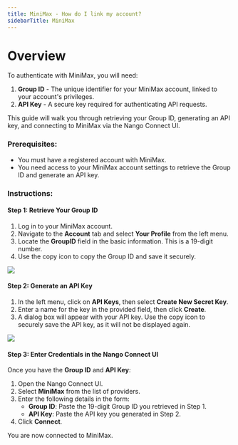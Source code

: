 ```yaml
---
title: MiniMax - How do I link my account?
sidebarTitle: MiniMax
---
```


# Overview

To authenticate with MiniMax, you will need:
1. **Group ID** - The unique identifier for your MiniMax account, linked to your account's privileges.
2. **API Key** - A secure key required for authenticating API requests.

This guide will walk you through retrieving your Group ID, generating an API key, and connecting to MiniMax via the Nango Connect UI.

### Prerequisites:

- You must have a registered account with MiniMax.
- You need access to your MiniMax account settings to retrieve the Group ID and generate an API key.

### Instructions:

#### Step 1: Retrieve Your Group ID
1. Log in to your MiniMax account.
2. Navigate to the **Account** tab and select **Your Profile** from the left menu.
3. Locate the **GroupID** field in the basic information. This is a 19-digit number.
4. Use the copy icon to copy the Group ID and save it securely.

<img src="/integrations/all/minimax/group_id.png" />

#### Step 2: Generate an API Key
1. In the left menu, click on **API Keys**, then select **Create New Secret Key**.
2. Enter a name for the key in the provided field, then click **Create**.
3. A dialog box will appear with your API key. Use the copy icon to securely save the API key, as it will not be displayed again.

<img src="/integrations/all/minimax/api_key_creation.png" />

#### Step 3: Enter Credentials in the Nango Connect UI

Once you have the **Group ID** and **API Key**:
1. Open the Nango Connect UI.
2. Select **MiniMax** from the list of providers.
3. Enter the following details in the form:
   - **Group ID**: Paste the 19-digit Group ID you retrieved in Step 1.
   - **API Key**: Paste the API key you generated in Step 2.
4. Click **Connect**.

You are now connected to MiniMax.
